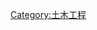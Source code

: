 {{Catnav|頁面分類|人类社会|科技|工程技术|土木工程}}
{{Commonscat|Structural engineering}}

[[Category:土木工程|Category:土木工程]]